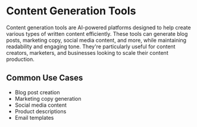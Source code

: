 # Content Generation Tools

Content generation tools are AI-powered platforms designed to help create various types of written content efficiently. These tools can generate blog posts, marketing copy, social media content, and more, while maintaining readability and engaging tone. They're particularly useful for content creators, marketers, and businesses looking to scale their content production.

## Common Use Cases

- Blog post creation
- Marketing copy generation
- Social media content
- Product descriptions
- Email templates
